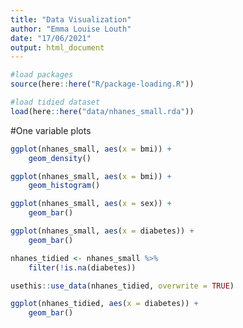 ```yaml
---
title: "Data Visualization"
author: "Emma Louise Louth"
date: "17/06/2021"
output: html_document
---
```

```r
#load packages
source(here::here("R/package-loading.R"))

#load tidied dataset
load(here::here("data/nhanes_small.rda"))
```

#One variable plots
```r
ggplot(nhanes_small, aes(x = bmi)) + 
    geom_density()

ggplot(nhanes_small, aes(x = bmi)) +
    geom_histogram()
```


```r
ggplot(nhanes_small, aes(x = sex)) +
    geom_bar()

ggplot(nhanes_small, aes(x = diabetes)) +
    geom_bar()    
```


```r
nhanes_tidied <- nhanes_small %>% 
    filter(!is.na(diabetes))

usethis::use_data(nhanes_tidied, overwrite = TRUE)

ggplot(nhanes_tidied, aes(x = diabetes)) +
    geom_bar()
```

